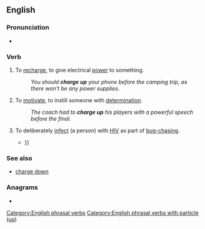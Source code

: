 ==English==

===Pronunciation===
* {{audio|en|en-au-charge up.ogg|Audio (AU)}}

===Verb===
{{en-verb|*}}

# {{lb|en|transitive}} To [[recharge]], to give electrical [[power]] to something.
#: ''You should '''charge up''' your phone before the camping trip, as there won't be any power supplies.''
# {{lb|en|idiomatic}} To [[motivate]], to instill someone with [[determination]].
#: ''The coach had to '''charge up''' his players with a powerful speech before the final.''
# {{lb|en|LGBT|slang|transitive}} To deliberately [[infect]] (a person) with [[HIV]] as part of [[bug-chasing]].
#* {{quote-book|en|year=2009|author=Tim Dean|title=Unlimited Intimacy: Reflections on the Subculture of Barebacking|passage=The subcultural vernacular “I'll '''charge you up'''" evokes the act of charging a battery or readying a mechanism for action; {{...}}}}

===See also===
* [[charge down]]

===Anagrams===
* {{anagrams|en|a=aceghpru|upcharge}}

[[Category:English phrasal verbs]]
[[Category:English phrasal verbs with particle (up)]]